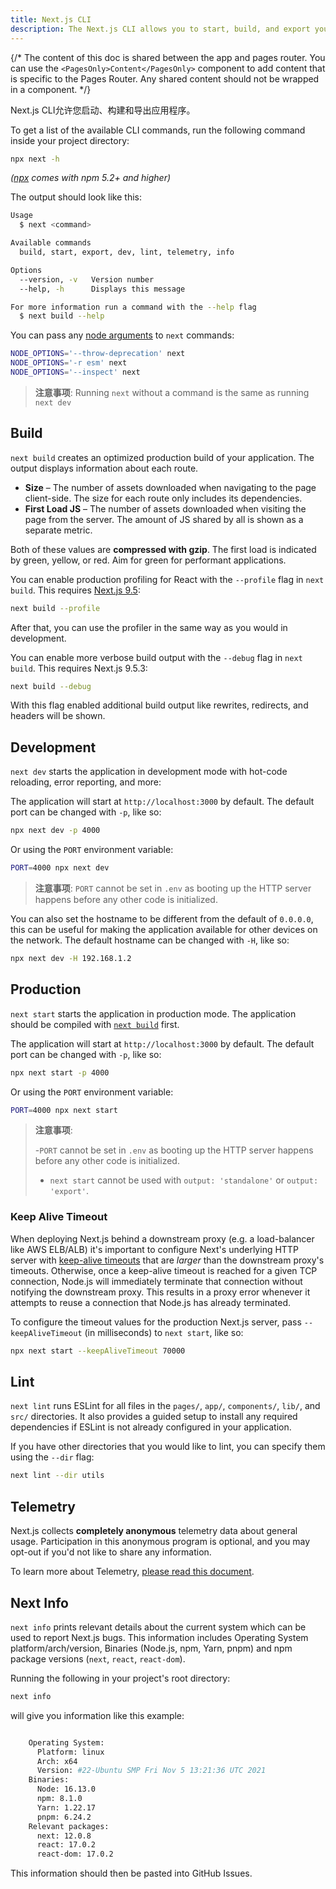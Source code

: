 ```yaml
---
title: Next.js CLI
description: The Next.js CLI allows you to start, build, and export your application. Learn more about it here.
---
```


{/* The content of this doc is shared between the app and pages router. You can use the `<PagesOnly>Content</PagesOnly>` component to add content that is specific to the Pages Router. Any shared content should not be wrapped in a component. */}

Next.js CLI允许您启动、构建和导出应用程序。

To get a list of the available CLI commands, run the following command inside your project directory:

```bash filename="Terminal"
npx next -h
```

_([npx](https://medium.com/@maybekatz/introducing-npx-an-npm-package-runner-55f7d4bd282b) comes with npm 5.2+ and higher)_

The output should look like this:

```bash filename="Terminal"
Usage
  $ next <command>

Available commands
  build, start, export, dev, lint, telemetry, info

Options
  --version, -v   Version number
  --help, -h      Displays this message

For more information run a command with the --help flag
  $ next build --help
```

You can pass any [node arguments](https://nodejs.org/api/cli.html#cli_node_options_options) to `next` commands:

```bash filename="Terminal"
NODE_OPTIONS='--throw-deprecation' next
NODE_OPTIONS='-r esm' next
NODE_OPTIONS='--inspect' next
```

> **注意事项**: Running `next` without a command is the same as running `next dev`

## Build

`next build` creates an optimized production build of your application. The output displays information about each route.

- **Size** – The number of assets downloaded when navigating to the page client-side. The size for each route only includes its dependencies.
- **First Load JS** – The number of assets downloaded when visiting the page from the server. The amount of JS shared by all is shown as a separate metric.

Both of these values are **compressed with gzip**. The first load is indicated by green, yellow, or red. Aim for green for performant applications.

You can enable production profiling for React with the `--profile` flag in `next build`. This requires [Next.js 9.5](https://nextjs.org/blog/next-9-5):

```bash filename="Terminal"
next build --profile
```

After that, you can use the profiler in the same way as you would in development.

You can enable more verbose build output with the `--debug` flag in `next build`. This requires Next.js 9.5.3:

```bash filename="Terminal"
next build --debug
```

With this flag enabled additional build output like rewrites, redirects, and headers will be shown.

## Development

`next dev` starts the application in development mode with hot-code reloading, error reporting, and more:

The application will start at `http://localhost:3000` by default. The default port can be changed with `-p`, like so:

```bash filename="Terminal"
npx next dev -p 4000
```

Or using the `PORT` environment variable:

```bash filename="Terminal"
PORT=4000 npx next dev
```

> **注意事项**: `PORT` cannot be set in `.env` as booting up the HTTP server happens before any other code is initialized.

You can also set the hostname to be different from the default of `0.0.0.0`, this can be useful for making the application available for other devices on the network. The default hostname can be changed with `-H`, like so:

```bash filename="Terminal"
npx next dev -H 192.168.1.2
```

## Production

`next start` starts the application in production mode. The application should be compiled with [`next build`](#build) first.

The application will start at `http://localhost:3000` by default. The default port can be changed with `-p`, like so:

```bash filename="Terminal"
npx next start -p 4000
```

Or using the `PORT` environment variable:

```bash filename="Terminal"
PORT=4000 npx next start
```

> **注意事项**:
>
> -`PORT` cannot be set in `.env` as booting up the HTTP server happens before any other code is initialized.
>
> - `next start` cannot be used with `output: 'standalone'` or `output: 'export'`.

### Keep Alive Timeout

When deploying Next.js behind a downstream proxy (e.g. a load-balancer like AWS ELB/ALB) it's important to configure Next's underlying HTTP server with [keep-alive timeouts](https://nodejs.org/api/http.html#http_server_keepalivetimeout) that are _larger_ than the downstream proxy's timeouts. Otherwise, once a keep-alive timeout is reached for a given TCP connection, Node.js will immediately terminate that connection without notifying the downstream proxy. This results in a proxy error whenever it attempts to reuse a connection that Node.js has already terminated.

To configure the timeout values for the production Next.js server, pass `--keepAliveTimeout` (in milliseconds) to `next start`, like so:

```bash filename="Terminal"
npx next start --keepAliveTimeout 70000
```

## Lint

`next lint` runs ESLint for all files in the `pages/`, `app/`, `components/`, `lib/`, and `src/` directories. It also
provides a guided setup to install any required dependencies if ESLint is not already configured in
your application.

If you have other directories that you would like to lint, you can specify them using the `--dir`
flag:

```bash filename="Terminal"
next lint --dir utils
```

## Telemetry

Next.js collects **completely anonymous** telemetry data about general usage.
Participation in this anonymous program is optional, and you may opt-out if you'd not like to share any information.

To learn more about Telemetry, [please read this document](https://nextjs.org/telemetry/).

## Next Info

`next info` prints relevant details about the current system which can be used to report Next.js bugs.
This information includes Operating System platform/arch/version, Binaries (Node.js, npm, Yarn, pnpm) and npm package versions (`next`, `react`, `react-dom`).

Running the following in your project's root directory:

```bash filename="Terminal"
next info
```

will give you information like this example:

```bash filename="Terminal"

    Operating System:
      Platform: linux
      Arch: x64
      Version: #22-Ubuntu SMP Fri Nov 5 13:21:36 UTC 2021
    Binaries:
      Node: 16.13.0
      npm: 8.1.0
      Yarn: 1.22.17
      pnpm: 6.24.2
    Relevant packages:
      next: 12.0.8
      react: 17.0.2
      react-dom: 17.0.2

```

This information should then be pasted into GitHub Issues.
